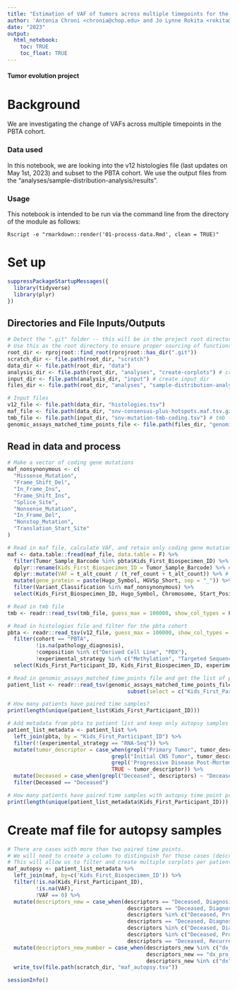 ```yaml
---
title: "Estimation of VAF of tumors across multiple timepoints for the PBTA Cohort"
author: 'Antonia Chroni <chronia@chop.edu> and Jo Lynne Rokita <rokita@chop.edu> for D3B'
date: "2023"
output:
  html_notebook:
    toc: TRUE
    toc_float: TRUE
---
```



#### Tumor evolution project 

# Background
We are investigating the change of VAFs across multiple timepoints in the PBTA cohort.

### Data used 
In this notebook, we are looking into the v12 histologies file (last updates on May 1st, 2023) and subset to the PBTA cohort.
We use the output files from the "analyses/sample-distribution-analysis/results".

### Usage
This notebook is intended to be run via the command line from the directory of the module as follows:

```
Rscript -e "rmarkdown::render('01-process-data.Rmd', clean = TRUE)"
```

# Set up

```r
suppressPackageStartupMessages({
  library(tidyverse)
  library(plyr)
})
```

## Directories and File Inputs/Outputs

```r
# Detect the ".git" folder -- this will be in the project root directory.
# Use this as the root directory to ensure proper sourcing of functions no matter where this is called from
root_dir <- rprojroot::find_root(rprojroot::has_dir(".git"))
scratch_dir <- file.path(root_dir, "scratch")
data_dir <- file.path(root_dir, "data")
analysis_dir <- file.path(root_dir, "analyses", "create-corplots") # create analysis_dir
input_dir <- file.path(analysis_dir, "input") # create input_dir
files_dir <- file.path(root_dir, "analyses", "sample-distribution-analysis", "results") # create files_dir

# Input files
v12_file <- file.path(data_dir, "histologies.tsv")
maf_file <- file.path(data_dir, "snv-consensus-plus-hotspots.maf.tsv.gz")
tmb_file <- file.path(input_dir, "snv-mutation-tmb-coding.tsv") # tmb file
genomic_assays_matched_time_points_file <- file.path(files_dir, "genomic_assays_matched_time_points.tsv") #  generated from the add-sample-distribution analysis
```

## Read in data and process

```r
# Make a vector of coding gene mutations
maf_nonsynonymous <- c(
  "Missense_Mutation",
  "Frame_Shift_Del",
  "In_Frame_Ins",
  "Frame_Shift_Ins",
  "Splice_Site",
  "Nonsense_Mutation",
  "In_Frame_Del",
  "Nonstop_Mutation",
  "Translation_Start_Site"
)

# Read in maf file, calculate VAF, and retain only coding gene mutations
maf <- data.table::fread(maf_file, data.table = F) %>% 
  filter(Tumor_Sample_Barcode %in% pbta$Kids_First_Biospecimen_ID) %>%
  dplyr::rename(Kids_First_Biospecimen_ID = Tumor_Sample_Barcode) %>% # change the column name of the biospecimen column to match the column name from the histologies files
  dplyr::mutate(VAF = t_alt_count / (t_ref_count + t_alt_count)) %>% # calculate VAF 
  mutate(gene_protein = paste(Hugo_Symbol, HGVSp_Short, sep = "_")) %>%  # concatenate gene and protein information
  filter(Variant_Classification %in% maf_nonsynonymous) %>%
  select(Kids_First_Biospecimen_ID, Hugo_Symbol, Chromosome, Start_Position, Variant_Classification, VAF, HGVSc, HGVSp, HGVSp_Short, gene_protein) 

# Read in tmb file
tmb <- readr::read_tsv(tmb_file, guess_max = 100000, show_col_types = FALSE)

# Read in histologies file and filter for the pbta cohort
pbta <- readr::read_tsv(v12_file, guess_max = 100000, show_col_types = FALSE) %>%
  filter(cohort == "PBTA",
         !is.na(pathology_diagnosis),
         !composition %in% c("Derived Cell Line", "PDX"),
         !experimental_strategy %in% c("Methylation", "Targeted Sequencing")) %>%
  select(Kids_First_Participant_ID, Kids_First_Biospecimen_ID, experimental_strategy, tumor_descriptor, age_at_diagnosis_days, age_last_update_days, cancer_predispositions, broad_histology, short_histology, cancer_group) 

# Read in genomic_assays_matched_time_points file and get the list of patients with matched time points
patient_list <- readr::read_tsv(genomic_assays_matched_time_points_file, guess_max = 100000, show_col_types = FALSE) %>%
                                      subset(select = c("Kids_First_Participant_ID", "descriptors"))

# How many patients have paired time samples?
print(length(unique(patient_list$Kids_First_Participant_ID)))

# Add metadata from pbta to patient list and keep only autopsy samples
patient_list_metadata <- patient_list %>% 
  left_join(pbta, by = "Kids_First_Participant_ID") %>%
  filter(!(experimental_strategy == "RNA-Seq")) %>%
  mutate(tumor_descriptor = case_when(grepl("Primary Tumor", tumor_descriptor) ~ "Diagnosis",
                                 grepl("Initial CNS Tumor", tumor_descriptor) ~ "Diagnosis",
                                 grepl('Progressive Disease Post-Mortem', tumor_descriptor) ~ 'Deceased', 
                                 TRUE ~ tumor_descriptor)) %>%
  mutate(Deceased = case_when(grepl("Deceased", descriptors) ~ "Deceased")) %>%
  filter(Deceased == "Deceased") 

# How many patients have paired time samples with autopsy time point present?
print(length(unique(patient_list_metadata$Kids_First_Participant_ID)))
```

# Create maf file for autopsy samples

```r
# There are cases with more than two paired time points. 
# We will need to create a column to distinguish for those cases (descriptors_new_number). 
# This will allow us to filter and create multiple corplots per patient.
maf_autopsy <- patient_list_metadata %>% 
  left_join(maf, by=c('Kids_First_Biospecimen_ID')) %>%
  filter(!is.na(Kids_First_Participant_ID),
         !is.na(VAF),
         !VAF == 0) %>%
  mutate(descriptors_new = case_when(descriptors == "Deceased, Diagnosis, Diagnosis, Progressive, Progressive" ~ "dx_pro",
                                      descriptors == "Deceased, Diagnosis, Recurrence" ~ "dx_rec",
                                      descriptors %in% c("Deceased, Progressive, Recurrence", "Deceased, Progressive, Progressive, Recurrence", "Deceased, Progressive, Recurrence, Recurrence") ~ "pro_rec",
                                      descriptors == "Deceased, Diagnosis, Progressive, Recurrence" ~ "dx_pro_rec",
                                      descriptors %in% c("Deceased, Diagnosis", "Deceased, Diagnosis, Diagnosis", "Deceased, Diagnosis, Diagnosis, Diagnosis, Diagnosis") ~ "dx", 
                                      descriptors %in% c("Deceased, Progressive", "Deceased, Progressive, Progressive") ~ "pro",
                                      descriptors == "Deceased, Recurrence" ~ "rec")) %>%
  mutate(descriptors_new_number = case_when(descriptors_new %in% c("dx_pro", "dx_rec", "pro_rec") ~ "2",
                                            descriptors_new == "dx_pro_rec" ~ "3",
                                            descriptors_new %in% c("dx", "pro", "rec") ~ "1")) %>%
  write_tsv(file.path(scratch_dir, "maf_autopsy.tsv"))
```

```r
sessionInfo()
```